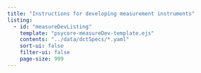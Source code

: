```yaml
---
title: "Instructions for developing measurement instruments"
listing:
  - id: "measureDevListing"
    template: "psycore-measureDev-template.ejs"
    contents: "../data/dctSpecs/*.yaml"
    sort-ui: false
    filter-ui: false
    page-size: 999
---
```


::: {#measureDev-listing}
:::
